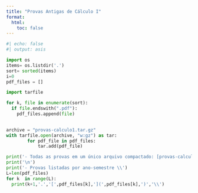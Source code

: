 ```yaml
---
title: "Provas Antigas de Cálculo I"
format:
  html:
    toc: false
---
```


```python
#| echo: false
#| output: asis

import os
items= os.listdir('.')
sort= sorted(items)
i=0
pdf_files = []

import tarfile 

for k, file in enumerate(sort):
  if file.endswith(".pdf"):
    pdf_files.append(file)
   

archive = "provas-calculo1.tar.gz"
with tarfile.open(archive, "w:gz") as tar:
        for pdf_file in pdf_files:
            tar.add(pdf_file)

print('- Todas as provas em um único arquivo compactado: [provas-calculo1.tar.gz](',archive,')')
print('\n')
print('- Provas listadas por ano-semestre \\')
L=len(pdf_files)
for k  in range(L):
  print(k+1,'.','[',pdf_files[k],'](',pdf_files[k],')','\\')
```

